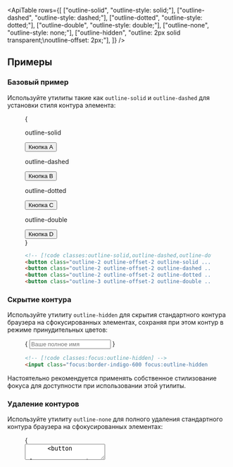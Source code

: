 

<ApiTable
  rows={[
    ["outline-solid", "outline-style: solid;"],
    ["outline-dashed", "outline-style: dashed;"],
    ["outline-dotted", "outline-style: dotted;"],
    ["outline-double", "outline-style: double;"],
    ["outline-none", "outline-style: none;"],
    ["outline-hidden", "outline: 2px solid transparent;\noutline-offset: 2px;"],
  ]}
/>

## Примеры

### Базовый пример

Используйте утилиты такие как `outline-solid` и `outline-dashed` для установки стиля контура элемента:

<Figure>

<Example>
  {
    <div className="grid grid-cols-2 gap-x-4 gap-y-8 text-center text-sm font-semibold text-white">
      <div className="flex shrink-0 flex-col items-center">
        <p className="mb-3 text-center font-mono text-xs font-medium text-gray-500 dark:text-gray-400">outline-solid</p>
        <button className="rounded-md border border-gray-300 bg-white px-4 py-2 text-sm font-semibold text-gray-700 outline-2 outline-offset-2 outline-indigo-500 outline-solid dark:border-transparent dark:bg-gray-700 dark:text-gray-200">
          Кнопка A
        </button>
      </div>
      <div className="flex shrink-0 flex-col items-center">
        <p className="mb-3 text-center font-mono text-xs font-medium text-gray-500 dark:text-gray-400">
          outline-dashed
        </p>
        <button className="rounded-md border border-gray-300 bg-white px-4 py-2 text-sm font-semibold text-gray-700 outline-2 outline-offset-2 outline-indigo-500 outline-dashed dark:border-transparent dark:bg-gray-700 dark:text-gray-200">
          Кнопка B
        </button>
      </div>
      <div className="flex shrink-0 flex-col items-center">
        <p className="mb-3 text-center font-mono text-xs font-medium text-gray-500 dark:text-gray-400">
          outline-dotted
        </p>
        <button className="rounded-md border border-gray-300 bg-white px-4 py-2 text-sm font-semibold text-gray-700 outline-2 outline-offset-2 outline-indigo-500 outline-dotted dark:border-transparent dark:bg-gray-700 dark:text-gray-200">
          Кнопка C
        </button>
      </div>
      <div className="flex shrink-0 flex-col items-center">
        <p className="mb-3 text-center font-mono text-xs font-medium text-gray-500 dark:text-gray-400">
          outline-double
        </p>
        <button className="rounded-md border border-gray-300 bg-white px-4 py-2 text-sm font-semibold text-gray-700 outline-3 outline-offset-2 outline-indigo-500 outline-double dark:border-transparent dark:bg-gray-700 dark:text-gray-200">
          Кнопка D
        </button>
      </div>
    </div>
  }
</Example>

```html
<!-- [!code classes:outline-solid,outline-dashed,outline-dotted,outline-double] -->
<button class="outline-2 outline-offset-2 outline-solid ...">Кнопка A</button>
<button class="outline-2 outline-offset-2 outline-dashed ...">Кнопка B</button>
<button class="outline-2 outline-offset-2 outline-dotted ...">Кнопка C</button>
<button class="outline-3 outline-offset-2 outline-double ...">Кнопка D</button>
```

</Figure>

### Скрытие контура

Используйте утилиту `outline-hidden` для скрытия стандартного контура браузера на сфокусированных элементах, сохраняя при этом контур в режиме принудительных цветов:

<Figure hint="Попробуйте эмулировать `forced-colors: active` в инструментах разработчика, чтобы увидеть поведение">

<Example>
  {
    <input
      type="text"
      placeholder="Ваше полное имя"
      className="mx-auto block w-full max-w-xs border-b-2 border-gray-300 bg-gray-50 px-2 py-2 text-sm text-gray-800 focus:border-indigo-600 focus:outline-hidden dark:border-white/15 dark:bg-white/5 dark:text-white dark:focus:border-indigo-500"
    />
  }
</Example>

```html
<!-- [!code classes:focus:outline-hidden] -->
<input class="focus:border-indigo-600 focus:outline-hidden ..." type="text" />
```

</Figure>

Настоятельно рекомендуется применять собственное стилизование фокуса для доступности при использовании этой утилиты.

### Удаление контуров

Используйте утилиту `outline-none` для полного удаления стандартного контура браузера на сфокусированных элементах:

<Figure>

<Example>
  {
    <div className="mx-auto flex max-w-md flex-col rounded-lg outline-1 outline-gray-300 focus-within:outline-2 focus-within:outline-indigo-600 dark:bg-white/5 dark:outline-transparent dark:focus-within:outline-indigo-500">
      <textarea className="w-full resize-none p-2 outline-none" placeholder="Оставьте комментарий..." />
      <button
        className="mr-2 mb-2 inline-flex items-center self-end rounded-md bg-indigo-600 px-3 py-1.5 text-sm font-semibold text-white shadow-xs hover:bg-indigo-500 focus:outline-2 focus:outline-offset-2 focus:outline-indigo-600"
        type="button"
      >
        Отправить
      </button>
    </div>
  }
</Example>

```html
<!-- [!code classes:outline-none] -->
<div class="focus-within:outline-2 focus-within:outline-indigo-600 ...">
  <textarea class="outline-none ..." placeholder="Оставьте комментарий..." />
  <button class="..." type="button">Отправить</button>
</div>
```

</Figure>

Настоятельно рекомендуется применять собственное стилизование фокуса для доступности при использовании этой утилиты.

### Адаптивный дизайн

<ResponsiveDesign property="outline-style" defaultClass="outline" featuredClass="outline-dashed" />
